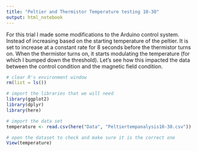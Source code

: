 ```yaml
---
title: "Peltier and Thermistor Temperature testing 10-30"
output: html_notebook
---
```


For this trial I made some modifications to the Arduino control system. Instead of increasing based on the starting temperature of the peltier.  It is set to increase at a constant rate for 8 seconds before the thermistor turns on.  When the thermistor turns on, it starts modulating the temperature (for which I bumped down the threshold).  Let's see how this impacted the data between the control condition and the magnetic field condition.

```r
# clear R's environment window
rm(list = ls())

# import the libraries that we will need
library(ggplot2)
library(dplyr)
library(here)
```

```r
# import the data set
temperature <- read.csv(here("Data", "Peltiertempanalysis10-30.csv"))

# open the dataset to check and make sure it is the correct one
View(temperature)
```

